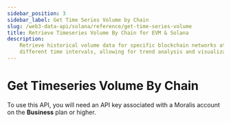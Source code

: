 ```yaml
---
sidebar_position: 3
sidebar_label: Get Time Series Volume by Chain
slug: /web3-data-api/solana/reference/get-time-series-volume
title: Retrieve Timeseries Volume By Chain for EVM & Solana
description:
    Retrieve historical volume data for specific blockchain networks at
    different time intervals, allowing for trend analysis and visualization.
---
```



# Get Timeseries Volume By Chain <MainnetBadge /> <PremiumEndpointBadge />

<Admonition type="info" icon="💡" title="Premium Endpoint">
    <p>
        To use this API, you will need an API key associated with a Moralis
        account on the <strong>Business</strong> plan or higher.
    </p>
</Admonition>
<ApiReference {...config.token.getTimeSeriesVolume} />
